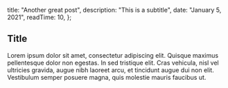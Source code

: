 
  title: "Another great post",
  description: "This is a subtitle",
  date: "January 5, 2021",
  readTime: 10,
};


## Title

Lorem ipsum dolor sit amet, consectetur adipiscing elit. Quisque maximus pellentesque dolor non egestas.
In sed tristique elit. Cras vehicula, nisl vel ultricies gravida, augue nibh laoreet arcu, et tincidunt
augue dui non elit. Vestibulum semper posuere magna, quis molestie mauris faucibus ut.
